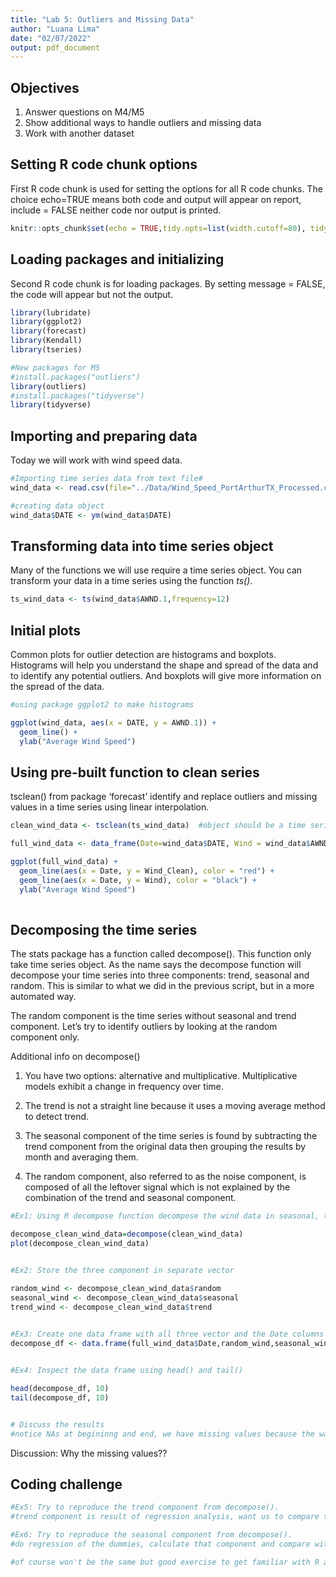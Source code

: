 ```yaml
---
title: "Lab 5: Outliers and Missing Data"
author: "Luana Lima"
date: "02/07/2022"
output: pdf_document
---
```


## Objectives
1. Answer questions on M4/M5
2. Show additional ways to handle outliers and missing data
3. Work with another dataset

## Setting R code chunk options

First R code chunk is used for setting the options for all R code chunks. The choice echo=TRUE means both code and output will appear on report, include = FALSE neither code nor output is printed.

```r
knitr::opts_chunk$set(echo = TRUE,tidy.opts=list(width.cutoff=80), tidy=FALSE) 
```

## Loading packages and initializing

Second R code chunk is for loading packages. By setting message = FALSE, the code will appear but not the output. 

```r
library(lubridate)
library(ggplot2)
library(forecast)
library(Kendall)
library(tseries)

#New packages for M5
#install.packages("outliers")
library(outliers)
#install.packages("tidyverse")
library(tidyverse)

```

## Importing and preparing data

Today we will work with wind speed data. 

```r

#Importing time series data from text file#
wind_data <- read.csv(file="../Data/Wind_Speed_PortArthurTX_Processed.csv",header=TRUE,stringsAsFactors = TRUE)

#creating data object
wind_data$DATE <- ym(wind_data$DATE)

```


## Transforming data into time series object

Many of the functions we will use require a time series object. You can transform your data in a time series using the function *ts()*. 

```r
ts_wind_data <- ts(wind_data$AWND.1,frequency=12) 

```

## Initial plots

Common plots for outlier detection are histograms and boxplots. Histograms will help you understand the shape and spread of the data and to identify any potential outliers. And boxplots will give more information on the spread of the data. 

```r
#using package ggplot2 to make histograms

ggplot(wind_data, aes(x = DATE, y = AWND.1)) +
  geom_line() +
  ylab("Average Wind Speed") 

```
## Using pre-built function to clean series

tsclean() from package 'forecast' identify and replace outliers and missing values in a time series using linear interpolation.

```r

clean_wind_data <- tsclean(ts_wind_data)  #object should be a time series

full_wind_data <- data_frame(Date=wind_data$DATE, Wind = wind_data$AWND.1, Wind_Clean = as.numeric(clean_wind_data))

ggplot(full_wind_data) +
  geom_line(aes(x = Date, y = Wind_Clean), color = "red") +
  geom_line(aes(x = Date, y = Wind), color = "black") +
  ylab("Average Wind Speed") 
  

```


## Decomposing the time series

The stats package has a function called decompose(). This function only take time series object. As the name says the decompose function will decompose your time series into three components: trend, seasonal and random. This is similar to what we did in the previous script, but in a more automated way. 

The random component is the time series without seasonal and trend component. Let's try to identify outliers by looking at the random component only.

Additional info on decompose()

1) You have two options: alternative and multiplicative. Multiplicative models exhibit a change in frequency over time.

2) The trend is not a straight line because it uses a moving average method to detect trend. 

3) The seasonal component of the time series is found by subtracting the trend component from the original data then grouping the results by month and averaging them. 

4) The random component, also referred to as the noise component, is composed of all the leftover signal which is not explained by the combination of the trend and seasonal component. 

```r
#Ex1: Using R decompose function decompose the wind data in seasonal, trend and random

decompose_clean_wind_data=decompose(clean_wind_data)
plot(decompose_clean_wind_data)


#Ex2: Store the three component in separate vector

random_wind <- decompose_clean_wind_data$random   
seasonal_wind <- decompose_clean_wind_data$seasonal
trend_wind <- decompose_clean_wind_data$trend
  

#Ex3: Create one data frame with all three vector and the Date columns from wind_data
decompose_df <- data.frame(full_wind_data$Date,random_wind,seasonal_wind,trend_wind)


#Ex4: Inspect the data frame using head() and tail()

head(decompose_df, 10)
tail(decompose_df, 10)


# Discuss the results
#notice NAs at begininng and end, we have missing values because the way decompose detrending and deaseasoning data, use subtraction differencing that we miss observations in the end

```

Discussion: Why the missing values?? 

## Coding challenge
```r

#Ex5: Try to reproduce the trend component from decompose().
#trend component is result of regression analysis, want us to compare that result from regression with trend component that's being generated by decompose function, check if all observations are the same

#Ex6: Try to reproduce the seasonal component from decompose().
#do regression of the dummies, calculate that component and compare with wind season from decompose function

#of course won't be the same but good exercise to get familiar with R and to understand what decompose function does


```

